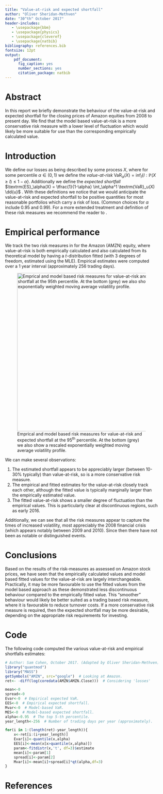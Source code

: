 ```yaml
---
title: "Value-at-risk and expected shortfall"
author: "Oliver Sheridan-Methven"
date: "30^th^ October 2017"
header-includes:
   - \usepackage{bbm}
   - \usepackage{physics}
   - \usepackage{cleveref}
   - \usepackage{natbib}
bibliography: references.bib
fontsize: 12pt
output: 
    pdf_document: 
      fig_caption: yes
      number_sections: yes
      citation_package: natbib
---
```


# Abstract

In this report we briefly demonstrate the behaviour of the value-at-risk and
expected shortfall for the closing prices of Amazon equities from 2008 to 
present day. We find that the model based value-at-risk is a more conservative
risk measure with a lower level of fluctuation which would 
likely be more suitable for use than the corresponding empirically calculated 
value.

# Introduction

We define our losses as being described by some process $X$, where for some percentile
$\alpha \in (0, 1)$ we define the *value-at-risk* 
$\textrm{VaR}_\alpha(X) = \inf_l \{l : \mathbb{P}(X \geq l) \leq 1-\alpha \}$.
Additionally we define the *expected shortfall* 
$\textrm{ES}_\alpha(X) = \tfrac{1}{1-\alpha} \int_\alpha^1 \textrm{VaR}_u(X) \dd{u}$ \citep[p.~88]{yamai2002comparative}. 
With these definitions we notice that we would anticipate the value-at-risk and 
expected shortfall to be positive quantities for most reasonable portfolios 
which carry a risk of loss. (Common choices for $\alpha$ include 0.95 and 0.99).
For a more extended treatment and definition of these risk measures we 
recommend the reader to \citet{yamai2002comparative}.

# Empirical performance

We track the two risk measures in \Cref{fig:var_and_es} for the Amazon (AMZN) equity,
where value-at-risk is 
both empirically calculated and also calculated from its theoretical model by having
a $t$-distribution fitted (with 3 degrees of freedom, estimated using the MLE). 
Empirical estimates were computed over a 1 year interval (approximately 256 trading days).

![\label{fig:var_and_es} Emprical and model based risk measures for value-at-risk and expected shortfall at the 95^th^ percentile. At the bottom (grey) we also show a rescaled exponentially weighted moving average volatility profile.](Rplot.png){width=520px}

We can make several observations:  

1. The estimated shortfall appears to be appreciably larger (between 10-30% typically)
than value-at-risk, so is a more conservative risk measure.  
2. The empirical and fitted estimates for the value-at-risk closely track each other, although
the fitted value is typically marginally larger than the empirically estimated value.  
3. The fitted value-at-risk shows a smaller degree of fluctuation than the empirical values. This is 
particularly clear at discontinuous regions, such as early 2016.  

Additionally, we can see that all the risk measures appear to capture the times of increased volatility, 
most appreciably the 2008 financial crisis (which appears notably between 2009 and 2010). Since then there
have not been as notable or distinguished events. 



# Conclusions

Based on the results of the risk-measures as assessed on Amazon stock prices, we have seen that the empirically calculated values and model based fitted values for the value-at-risk are largely interchangeable. Practically, it may be more favourable to use the fitted values from the model based approach as these 
demonstrated less discontinuous behaviour compared to the empirically fitted value. This "smoother" behaviour
would likely be better suited as a trading based risk measure, where it is favourable to reduce turnover costs. If a more conservative risk measure is required, then the expected shortfall may be more desirable, depending on the appropriate risk requirements for investing. 

\clearpage

# Code

The following code computed the various value-at-risk and empirical shortfalls estimates:

```r
# Author: Sam Cohen, October 2017. (Adapted by Oliver Sheridan-Methven)
library("quantmod")
library("MASS")
getSymbols("AMZN", src="google")  # Looking at Amazon.
ret<- -diff(log(coredata(AMZN$AMZN.Close)))  # Considering 'losses'

mean<-0
spread<-0
Evar<-0  # Empirical expected VaR.
EES<-0  # Empirical expected shortfall.
Mvar<-0  # Model-based VaR.
MES<-0  # Model-based expected shortfall.
alpha<-0.95  # The top 5-th percentile.
year_length<-256  # Number of trading days per year (approximately).

for(i in 1:(length(ret)-year_length)){
    x<-ret[i:(i+year_length)]
    Evar[i]<-quantile(x,alpha)
    EES[i]<-mean(x[x>quantile(x,alpha)])
    param<-fitdistr(x,'t', df=3)$estimate
    mean[i]<-param[1]
    spread[i]<-param[2]
    Mvar[i]<-mean[i]+spread[i]*qt(alpha,df=3)
}
```

# References